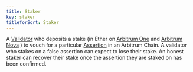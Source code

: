 ```yaml
---
title: Staker
key: staker
titleforSort: Staker
---
```

<p>
A <a href="/intro/glossary#validator">Validator</a> who deposits a stake (in Ether on <a href="/intro/glossary#arbitrum-one">Arbitrum One</a> and <a href="/intro/glossary#arbitrum-nova">Arbitrum Nova</a> ) to vouch for a particular <a href="/intro/glossary#assertion">Assertion</a> in an Arbitrum Chain. A validator who stakes on a false assertion can expect to lose their stake. An honest staker can recover their stake once the assertion they are staked on has been confirmed.
</p>
